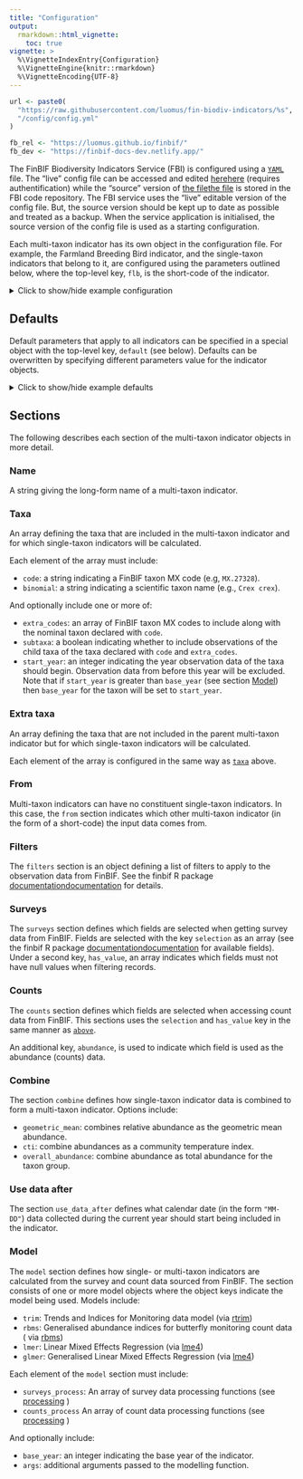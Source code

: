 ```yaml
---
title: "Configuration"
output: 
  rmarkdown::html_vignette:
    toc: true
vignette: >
  %\VignetteIndexEntry{Configuration}
  %\VignetteEngine{knitr::rmarkdown}
  %\VignetteEncoding{UTF-8}
---
```


```r
url <- paste0(
  "https://raw.githubusercontent.com/luomus/fin-biodiv-indicators/%s",
  "/config/config.yml"
)

fb_rel <- "https://luomus.github.io/finbif/"
fb_dev <- "https://finbif-docs-dev.netlify.app/"
```

The FinBIF Biodiversity Indicators Service (FBI) is configured using a
[`YAML`](https://yaml.org/spec/1.2.2/ "YAML Spec 1.2.2") file. The "live" config
file can be accessed and edited
[here](https://conf-fbi.rahtiapp.fi/ "FBI configuration"){.pkgdown-release}[
here](https://conf-fbi-dev.rahtiapp.fi/ "FBI configuration"){.pkgdown-devel}
(requires authentification) while the "source" version of
[the file](`r sprintf(url, "main")`){.pkgdown-release}[
the file](`r sprintf(url, "dev")`){.pkgdown-devel} is stored in the FBI
code repository. The FBI service uses the "live" editable version of the config
file. But, the source version should be kept up to date as possible and
treated as a backup. When the service application is initialised, the source
version of the config file is used as a starting configuration.

Each multi-taxon indicator has its own object in the configuration file. For
example, the Farmland Breeding Bird indicator, and the single-taxon indicators
that belong to it, are configured using the parameters outlined below,
where the top-level key, `flb`, is the short-code of the indicator.

<details closed>
<summary>
<span title=''>Click to show/hide example configuration</span>
</summary>
```yaml
flb:
  name: Farmland birds
  taxa:
  - code: MX.27328
    binomial: Crex crex
    start_year: 2006
  - code: MX.27527
    binomial: Vanellus vanellus
  - code: MX.27613
    binomial: Numenius arquata
  - code: MX.32065
    binomial: Alauda arvensis
  - code: MX.32132
    binomial: Hirundo rustica
  - code: MX.32163
    binomial: Delichon urbicum
  - code: MX.32213
    binomial: Anthus pratensis
  - code: MX.32949
    binomial: Saxicola rubetra
  - code: MX.33117
    binomial: Turdus pilaris
  - code: MX.33936
    binomial: Sylvia communis
  - code: MX.37142
    binomial: Corvus monedula
  - code: MX.36817
    binomial: Sturnus vulgaris
  - code: MX.36589
    binomial: Passer montanus
    start_year: 2006
  - code: MX.35154
    binomial: Emberiza hortulana
  filters:
    date_range_ymd:
    - "1979-01-01"
    - ""
    location_tag: farmland
    collection:
    - HR.157
    - HR.61
  surveys:
    selection:
    - document_id
    - location_id
    - year
    - month
    - day
    has_value:
    - document_id
    - location_id
    - year
    - month
    - day
  counts:
    abundance: pair_abundance
    selection:
    - document_id
    - pair_abundance
    has_value:
    - document_id
    - pair_abundance
  combine: geometric_mean
  use_data_after: "10-01"
  model:
    trim:
      base_year: 2000
      surveys_process:
      - pick_first_survey_in_year
      - require_two_years
      counts_process:
      - zero_fill
      - sum_by_event
      - set_start_year
      - remove_all_zero_locations
```
</details>

## Defaults

Default parameters that apply to all indicators can be specified in a special
object with the top-level key, `default` (see below). Defaults can be
overwritten by specifying different parameters value for the indicator objects.

<details closed>

<summary>[Click to show/hide example defaults]{title=""}</summary>

``` yaml
default:
  surveys:
    selection:
    - document_id
    - location_id
    - year
    - month
    - day
    has_value:
    - document_id
    - location_id
    - year
    - month
    - day
  counts:
    abundance: abundance
  use_data_after: "01-01"
```

</details>

## Sections

The following describes each section of the multi-taxon indicator objects in
more detail.

### Name

A string giving the long-form name of a multi-taxon indicator.

### Taxa

An array defining the taxa that are included in the multi-taxon indicator and
for which single-taxon indicators will be calculated.

Each element of the array must include:

- `code`: a string indicating a FinBIF taxon MX code (e.g, `MX.27328`).
- `binomial`: a string indicating a scientific taxon name (e.g., `Crex crex`).

And optionally include one or more of:

- `extra_codes`: an array of FinBIF taxon MX codes to include along with the
  nominal taxon declared with `code`.
- `subtaxa`: a boolean indicating whether to include observations of the child
  taxa of the taxa declared with `code` and `extra_codes`.
- `start_year`: an integer indicating the year observation data of the taxa
  should begin. Observation data from before this year will be excluded. Note
  that if `start_year` is greater than `base_year` (see section
  [Model](#model "Section model")) then `base_year` for the taxon will be set
  to `start_year`.

### Extra taxa

An array defining the taxa that are not included in the parent multi-taxon
indicator but for which single-taxon indicators will be calculated.

Each element of the array is configured in the same way as
[`taxa`](#taxa "Section taxa") above.

### From

Multi-taxon indicators can have no constituent single-taxon indicators. In this
case, the `from` section indicates which other multi-taxon indicator (in the 
form of a short-code) the input data comes from.

### Filters

The `filters` section is an object defining a list of filters to apply to the
observation data from FinBIF. See the finbif R package 
[documentation
](`r fb_rel`reference/filters.html "finbif docs"){.pkgdown-release}[
documentation
](`r fb_dev`reference/filters.html "finbif docs"){.pkgdown-devel}
for details.

### Surveys

The `surveys` section defines which fields are selected when getting survey data
from FinBIF. Fields are selected with the key `selection` as an array (see the
finbif R package [documentation
](`r fb_rel`reference/variables.html "finbif docs"){.pkgdown-release}[
documentation
](`r fb_dev`reference/variables.html "finbif docs"){.pkgdown-devel}
for available fields). Under a second key, `has_value`, an array indicates which
fields must not have null values when filtering records.

### Counts

The `counts` section defines which fields are selected when accessing count data
from FinBIF. This sections uses the `selection` and `has_value` key in the 
same manner as [`above`](#Surveys "Section surveys").

An additional key, `abundance`, is used to indicate which field is used as the
abundance (counts) data.

### Combine

The section `combine` defines how single-taxon indicator data is combined to
form a multi-taxon indicator. Options include:

- `geometric_mean`: combines relative abundance as the geometric mean abundance.
- `cti`: combine abundances as a community temperature index.
- `overall_abundance`: combine abundance as total abundance for the taxon group.

### Use data after

The section `use_data_after` defines what calendar date (in the form `"MM-DD"`)
data collected during the current year should start being included in the
indicator.

### Model

The `model` section defines how single- or multi-taxon indicators are calculated
from the survey and count data sourced from FinBIF. The section consists of one
or more model objects where the object keys indicate the model being used.
Models include:

- `trim`: Trends and Indices for Monitoring data model (via
  [rtrim](https://github.com/SNStatComp/rtrim "rtrim GitHub repository"))
- `rbms`:  Generalised abundance indices for butterfly monitoring count data (
  via [rbms](https://retoschmucki.github.io/rbms/ "rbms"))
- `lmer`: Linear Mixed Effects Regression (via 
  [lme4](https://github.com/lme4/lme4/ "lme4 GitHub repository"))
- `glmer`: Generalised Linear Mixed Effects Regression (via
  [lme4](https://github.com/lme4/lme4/ "lme4 GitHub repository"))

Each element of the `model` section must include:

- `surveys_process`: An array of survey data processing functions (see
  [processing](../reference/index.html#processing-functions "Process functions")
  )
- `counts_process` An array of count data processing functions (see
  [processing](../reference/index.html#processing-functions "Process functions")
  )

And optionally include:

- `base_year`: an integer indicating the base year of the indicator.
- `args`: additional arguments passed to the modelling function.
